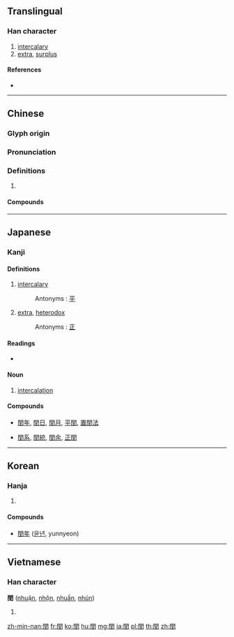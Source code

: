 {{character info/new}}
{{also|闰|閠}}
==Translingual==

===Han character===
{{Han char|rn=169|rad=門|as=04|sn=12|four=77104|canj=ANMG|ids=⿵門王}}

# [[intercalary]]
# [[extra]], [[surplus]]

====References====
* {{Han ref|kx=1331.180|dkj=41244|dj=1837.100|hdz=74285.090|uh=958F|ud=38287|bh=B67C|bd=46716}}

----

==Chinese==
{{zh-forms|s=闰}}

===Glyph origin===
{{Han etym}}

===Pronunciation===
{{zh-pron
|m=rùn
|c=jeon6
|mn=kh:jūn/qz,tp,xm,zz:lūn
|mc=
|oc=y
|cat=
}}

===Definitions===
{{zh-hanzi}}

# {{rfdef|zh}}

====Compounds====
{{zh-der|閏年|餘閏|閏統|閏日|黃楊厄閏|閏月|閏位|閏音}}

----

==Japanese==

===Kanji===
{{ja-kanji|grade=|rs=門04}}

====Definitions====
# [[intercalary]]
#: Antonyms : [[平]]
# [[extra]], [[heterodox]]
#: Antonyms : [[正]]

====Readings====
* {{ja-readings|on=[[じゅん]] (jun)|kun=[[うるう]] (uruu)}}

====Noun====
{{ja-noun|うるう}}

# [[intercalation]]

====Compounds====
* {{sense|intercalary}} [[閏年]], [[閏日]], [[閏月]], [[平閏]], [[置閏法]]
* {{sense|extra, heterodox}} [[閏系]], [[閏統]], [[閏余]], [[正閏]]

----

==Korean==

===Hanja===
{{ko-hanja|hangeul=[[륜]], [[윤]]|eumhun=|rv=ryun, yun|mr=ryun, yun|y=lyun, yun}}

# {{defn|lang=ko|sort=門04}}

====Compounds====
* [[閏年]] ([[윤년]], yunnyeon)

----

==Vietnamese==

===Han character===
'''閏''' ([[nhuận]], [[nhộn]], [[nhuần]], [[nhún]])

# {{defn|lang=vi}}

[[zh-min-nan:閏]]
[[fr:閏]]
[[ko:閏]]
[[hu:閏]]
[[mg:閏]]
[[ja:閏]]
[[pl:閏]]
[[th:閏]]
[[zh:閏]]